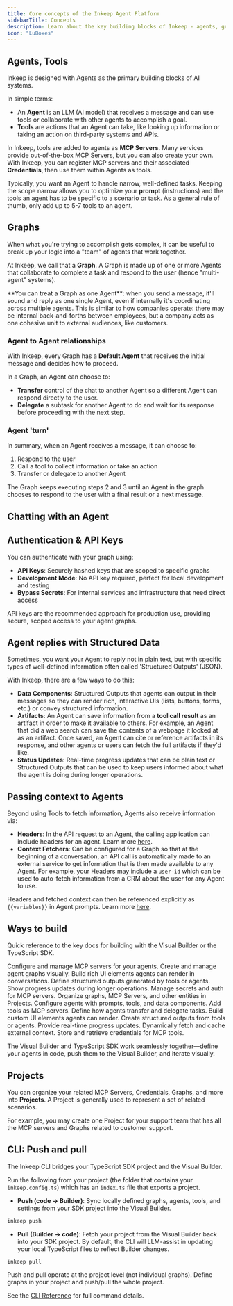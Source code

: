 ```yaml
---
title: Core concepts of the Inkeep Agent Platform
sidebarTitle: Concepts
description: Learn about the key building blocks of Inkeep - agents, graphs, tools, data components, and more.
icon: "LuBoxes"
---
```


## Agents, Tools

Inkeep is designed with Agents as the primary building blocks of AI systems.

In simple terms:
- An **Agent** is an LLM (AI model) that receives a message and can use tools or collaborate with other agents to accomplish a goal.
- **Tools** are actions that an Agent can take, like looking up information or taking an action on third-party systems and APIs.

In Inkeep, tools are added to agents as **MCP Servers**. Many services provide out-of-the-box MCP Servers, but you can also create your own. With Inkeep, you can register MCP servers and their associated **Credentials**, then use them within Agents as tools.

Typically, you want an Agent to handle narrow, well-defined tasks. Keeping the scope narrow allows you to optimize your **prompt** (instructions) and the tools an agent has to be specific to a scenario or task. As a general rule of thumb, only add up to 5-7 tools to an agent.

## Graphs

When what you're trying to accomplish gets complex, it can be useful to break up your logic into a "team" of agents that work together. 

At Inkeep, we call that a **Graph**. A Graph is made up of one or more Agents that collaborate to complete a task and respond to the user (hence "multi-agent" systems).

<Tip>
**You can treat a Graph as one Agent**: when you send a message, it'll sound and reply as one single Agent, even if internally it's coordinating across multiple agents. This is similar to how companies operate: there may be internal back-and-forths between employees, but a company acts as one cohesive unit to external audiences, like customers.
</Tip>

### Agent to Agent relationships

With Inkeep, every Graph has a **Default Agent** that receives the initial message and decides how to proceed. 

In a Graph, an Agent can choose to:
- **Transfer** control of the chat to another Agent so a different Agent can respond directly to the user.
- **Delegate** a subtask for another Agent to do and wait for its response before proceeding with the next step.
 
### Agent 'turn'

In summary, when an Agent receives a message, it can choose to:
1. Respond to the user
2. Call a tool to collect information or take an action 
3. Transfer or delegate to another Agent

The Graph keeps executing steps 2 and 3 until an Agent in the graph chooses to respond to the user with a final result or a next message.

## Chatting with an Agent

<Snippet file="multi-agent-framework/WaysToTalkToGraph.mdx" />

## Authentication & API Keys

You can authenticate with your graph using:

- **API Keys**: Securely hashed keys that are scoped to specific graphs
- **Development Mode**: No API key required, perfect for local development and testing
- **Bypass Secrets**: For internal services and infrastructure that need direct access

API keys are the recommended approach for production use, providing secure, scoped access to your agent graphs.

## Agent replies with Structured Data

Sometimes, you want your Agent to reply not in plain text, but with specific types of well-defined information often called 'Structured Outputs' (JSON).

With Inkeep, there are a few ways to do this:
- **Data Components**: Structured Outputs that agents can output in their messages so they can render rich, interactive UIs (lists, buttons, forms, etc.) or convey structured information.
- **Artifacts**: An Agent can save information from a **tool call result** as an artifact in order to make it available to others. For example, an Agent that did a web search can save the contents of a webpage it looked at as an artifact. Once saved, an Agent can cite or reference artifacts in its response, and other agents or users can fetch the full artifacts if they'd like.
- **Status Updates**: Real-time progress updates that can be plain text or Structured Outputs that can be used to keep users informed about what the agent is doing during longer operations. 

## Passing context to Agents

Beyond using Tools to fetch information, Agents also receive information via:
- **Headers**: In the API request to an Agent, the calling application can include headers for an agent. Learn more [here](/typescript-sdk/headers).
- **Context Fetchers**: Can be configured for a Graph so that at the beginning of a conversation, an API call is automatically made to an external service to get information that is then made available to any Agent. For example, your Headers may include a `user-id` which can be used to auto-fetch information from a CRM about the user for any Agent to use.

Headers and fetched context can then be referenced explicitly as `{{variables}}` in Agent prompts. Learn more [here](/typescript-sdk/headers).

## Ways to build

Quick reference to the key docs for building with the Visual Builder or the TypeScript SDK.

<Tabs>
  <Tab title="Visual Builder">
    <Cards>
      <Card title="MCP Servers" icon="LuServer" href="/visual-builder/mcp-servers">
        Configure and manage MCP servers for your agents.
      </Card>
      <Card title="Graphs" icon="LuSpline" href="/visual-builder/graphs">
        Create and manage agent graphs visually.
      </Card>
      <Card title="Data Components" icon="LuLayoutTemplate" href="/visual-builder/data-components">
        Build rich UI elements agents can render in conversations.
      </Card>
      <Card title="Artifact Components" icon="TbInputSpark" href="/visual-builder/artifact-components">
        Define structured outputs generated by tools or agents.
      </Card>
      <Card title="Status Components" icon="LuClock" href="/visual-builder/status-components">
        Show progress updates during longer operations.
      </Card>
      <Card title="Credentials" icon="LuKey" href="/visual-builder/credentials">
        Manage secrets and auth for MCP servers.
      </Card>
      <Card title="Project Management" icon="LuFolder" href="/visual-builder/project-management">
        Organize graphs, MCP Servers, and other entities in Projects.
      </Card>
    </Cards>
  </Tab>
  <Tab title="TypeScript SDK">
    <Cards>
      <Card title="Agent Settings" icon="LuUser" href="/typescript-sdk/agent-configuration">
        Configure agents with prompts, tools, and data components.
      </Card>
      <Card title="MCP Servers" icon="LuHammer" href="/typescript-sdk/tools-and-mcp-servers">
        Add tools as MCP servers.
      </Card>
      <Card title="Agent Relationships" icon="LuUsers" href="/typescript-sdk/agent-relationships">
        Define how agents transfer and delegate tasks.
      </Card>
      <Card title="Data Components" icon="LuLayoutTemplate" href="/typescript-sdk/data-components">
        Build custom UI elements agents can render.
      </Card>
      <Card title="Artifact Components" icon="TbInputSpark" href="/typescript-sdk/artifact-components">
        Create structured outputs from tools or agents.
      </Card>
      <Card title="Status Updates" icon="LuClock" href="/typescript-sdk/status-updates">
        Provide real-time progress updates.
      </Card>
      <Card title="Context Fetchers" icon="LuCirclePlus" href="/typescript-sdk/context-fetchers">
        Dynamically fetch and cache external context.
      </Card>
      <Card title="Credentials" icon="LuKey" href="/typescript-sdk/credentials">
        Store and retrieve credentials for MCP tools.
      </Card>
    </Cards>
  </Tab>
</Tabs>

The Visual Builder and TypeScript SDK work seamlessly together—define your agents in code, push them to the Visual Builder, and iterate visually.

## Projects

You can organize your related MCP Servers, Credentials, Graphs, and more into **Projects**. A Project is generally used to represent a set of related scenarios. 

For example, you may create one Project for your support team that has all the MCP servers and Graphs related to customer support. 

## CLI: Push and pull

The Inkeep CLI bridges your TypeScript SDK project and the Visual Builder.

Run the following from your project (the folder that contains your `inkeep.config.ts`) which has an `index.ts` file that exports a project.

- **Push (code → Builder)**: Sync locally defined graphs, agents, tools, and settings from your SDK project into the Visual Builder.

```bash
inkeep push
```

- **Pull (Builder → code)**: Fetch your project from the Visual Builder back into your SDK project. By default, the CLI will LLM-assist in updating your local TypeScript files to reflect Builder changes.

```bash
inkeep pull
```

<Note>
Push and pull operate at the project level (not individual graphs). Define graphs in your project and push/pull the whole project.
</Note>

See the [CLI Reference](/typescript-sdk/cli-reference) for full command details.


